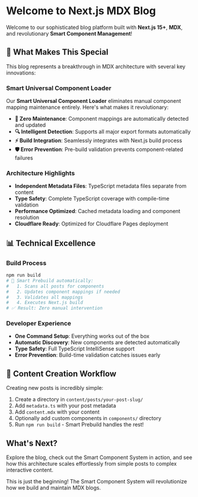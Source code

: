 # Welcome to Next.js MDX Blog

Welcome to our sophisticated blog platform built with **Next.js 15+**, **MDX**, and revolutionary **Smart Component Management**!

## 🚀 What Makes This Special

This blog represents a breakthrough in MDX architecture with several key innovations:

### Smart Universal Component Loader

Our **Smart Universal Component Loader** eliminates manual component mapping maintenance entirely. Here's what makes it revolutionary:

- **🤖 Zero Maintenance**: Component mappings are automatically detected and updated
- **🔍 Intelligent Detection**: Supports all major export formats automatically  
- **⚡ Build Integration**: Seamlessly integrates with Next.js build process
- **🛡️ Error Prevention**: Pre-build validation prevents component-related failures

### Architecture Highlights

- **Independent Metadata Files**: TypeScript metadata files separate from content
- **Type Safety**: Complete TypeScript coverage with compile-time validation
- **Performance Optimized**: Cached metadata loading and component resolution
- **Cloudflare Ready**: Optimized for Cloudflare Pages deployment

## 📊 Technical Excellence

### Build Process
```bash
npm run build
# 🧠 Smart Prebuild automatically:
#   1. Scans all posts for components
#   2. Updates component mappings if needed  
#   3. Validates all mappings
#   4. Executes Next.js build
# ✅ Result: Zero manual intervention
```

### Developer Experience
- **One Command Setup**: Everything works out of the box
- **Automatic Discovery**: New components are detected automatically
- **Type Safety**: Full TypeScript IntelliSense support
- **Error Prevention**: Build-time validation catches issues early

## 🌟 Content Creation Workflow

Creating new posts is incredibly simple:

1. Create a directory in `content/posts/your-post-slug/`
2. Add `metadata.ts` with your post metadata
3. Add `content.mdx` with your content
4. Optionally add custom components in `components/` directory
5. Run `npm run build` - Smart Prebuild handles the rest!

## What's Next?

Explore the blog, check out the Smart Component System in action, and see how this architecture scales effortlessly from simple posts to complex interactive content.

This is just the beginning! The Smart Component System will revolutionize how we build and maintain MDX blogs.